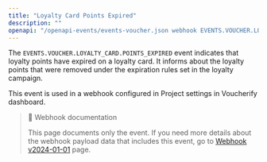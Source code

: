 ```yaml
---
title: "Loyalty Card Points Expired"
description: ""
openapi: "/openapi-events/events-voucher.json webhook EVENTS.VOUCHER.LOYALTY_CARD.POINTS_EXPIRED"
---
```


The `EVENTS.VOUCHER.LOYALTY_CARD.POINTS_EXPIRED` event indicates that loyalty points have expired on a loyalty card. It informs about the loyalty points that were removed under the expiration rules set in the loyalty campaign.

This event is used in a webhook configured in Project settings in Voucherify dashboard.

> 📘 Webhook documentation
>
> This page documents only the event. If you need more details about the webhook payload data that includes this event, go to [Webhook v2024-01-01](ref:introduction-to-webhooks "Introduction to webhooks v2024-01-01") page.